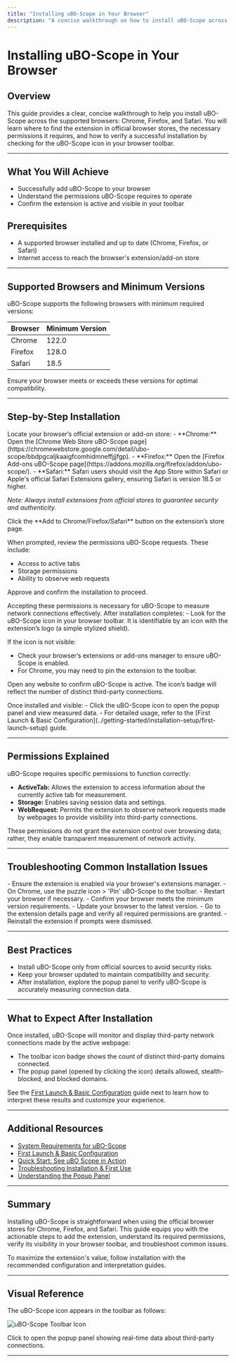 ```yaml
---
title: "Installing uBO-Scope in Your Browser"
description: "A concise walkthrough on how to install uBO-Scope across supported browsers, highlighting store URLs, permissions, and initial steps after setup. Learn how to add the extension and verify its icon appears in your toolbar."
---
```


# Installing uBO-Scope in Your Browser

## Overview
This guide provides a clear, concise walkthrough to help you install uBO-Scope across the supported browsers: Chrome, Firefox, and Safari. You will learn where to find the extension in official browser stores, the necessary permissions it requires, and how to verify a successful installation by checking for the uBO-Scope icon in your browser toolbar.

---

## What You Will Achieve
- Successfully add uBO-Scope to your browser
- Understand the permissions uBO-Scope requires to operate
- Confirm the extension is active and visible in your toolbar

## Prerequisites
- A supported browser installed and up to date (Chrome, Firefox, or Safari)
- Internet access to reach the browser's extension/add-on store

---

## Supported Browsers and Minimum Versions
uBO-Scope supports the following browsers with minimum required versions:

| Browser | Minimum Version |
|---------|----------------|
| Chrome  | 122.0          |
| Firefox | 128.0          |
| Safari  | 18.5           |

Ensure your browser meets or exceeds these versions for optimal compatibility.

---

## Step-by-Step Installation

<Steps>
<Step title="Open the Official Extension Store">
Locate your browser’s official extension or add-on store:
- **Chrome:** Open the [Chrome Web Store uBO-Scope page](https://chromewebstore.google.com/detail/ubo-scope/bbdpgcaljkaaigfcomhidmneffjjjfgp).
- **Firefox:** Open the [Firefox Add-ons uBO-Scope page](https://addons.mozilla.org/firefox/addon/ubo-scope/).
- **Safari:** Safari users should visit the App Store within Safari or Apple's official Safari Extensions gallery, ensuring Safari is version 18.5 or higher.

_Note: Always install extensions from official stores to guarantee security and authenticity._
</Step>

<Step title="Add the Extension to Your Browser">
Click the **Add to Chrome/Firefox/Safari** button on the extension’s store page.

When prompted, review the permissions uBO-Scope requests. These include:
- Access to active tabs
- Storage permissions
- Ability to observe web requests

Approve and confirm the installation to proceed.

<Check>
Accepting these permissions is necessary for uBO-Scope to measure network connections effectively.
</Check>
</Step>

<Step title="Verify the Installation">
After installation completes:
- Look for the uBO-Scope icon in your browser toolbar. It is identifiable by an icon with the extension’s logo (a simple stylized shield).

If the icon is not visible:
- Check your browser’s extensions or add-ons manager to ensure uBO-Scope is enabled.
- For Chrome, you may need to pin the extension to the toolbar.

Open any website to confirm uBO-Scope is active. The icon’s badge will reflect the number of distinct third-party connections.

</Step>

<Step title="Initial Setup and Next Steps">
Once installed and visible:
- Click the uBO-Scope icon to open the popup panel and view measured data.
- For detailed usage, refer to the [First Launch & Basic Configuration](../getting-started/installation-setup/first-launch-setup) guide.

</Step>
</Steps>

---

## Permissions Explained
uBO-Scope requires specific permissions to function correctly:

- **ActiveTab:** Allows the extension to access information about the currently active tab for measurement.
- **Storage:** Enables saving session data and settings.
- **WebRequest:** Permits the extension to observe network requests made by webpages to provide visibility into third-party connections.

These permissions do not grant the extension control over browsing data; rather, they enable transparent measurement of network activity.

---

## Troubleshooting Common Installation Issues

<AccordionGroup title="Installation Troubleshooting">
<Accordion title="uBO-Scope Icon Does Not Appear">
- Ensure the extension is enabled via your browser's extensions manager.
- On Chrome, use the puzzle icon > 'Pin' uBO-Scope to the toolbar.
- Restart your browser if necessary.
</Accordion>

<Accordion title="Browser Version Incompatibility">
- Confirm your browser meets the minimum version requirements.
- Update your browser to the latest version.
</Accordion>

<Accordion title="Permissions Were Not Granted Fully">
- Go to the extension details page and verify all required permissions are granted.
- Reinstall the extension if prompts were dismissed.
</Accordion>
</AccordionGroup>

---

## Best Practices

- Install uBO-Scope only from official sources to avoid security risks.
- Keep your browser updated to maintain compatibility and security.
- After installation, explore the popup panel to verify uBO-Scope is accurately measuring connection data.

---

## What to Expect After Installation

Once installed, uBO-Scope will monitor and display third-party network connections made by the active webpage:

- The toolbar icon badge shows the count of distinct third-party domains connected.
- The popup panel (opened by clicking the icon) details allowed, stealth-blocked, and blocked domains.

See the [First Launch & Basic Configuration](../getting-started/installation-setup/first-launch-setup) guide next to learn how to interpret these results and customize your experience.

---

## Additional Resources

- [System Requirements for uBO-Scope](../getting-started/installation-setup/system-requirements)
- [First Launch & Basic Configuration](../getting-started/installation-setup/first-launch-setup)
- [Quick Start: See uBO Scope in Action](../getting-started/first-use-validation/quick-start-guide)
- [Troubleshooting Installation & First Use](../getting-started/first-use-validation/troubleshooting-setup)
- [Understanding the Popup Panel](../../guides/interpreting-results/understanding-popup)

---

## Summary
Installing uBO-Scope is straightforward when using the official browser stores for Chrome, Firefox, and Safari. This guide equips you with the actionable steps to add the extension, understand its required permissions, verify its visibility in your browser toolbar, and troubleshoot common issues.

To maximize the extension's value, follow installation with the recommended configuration and interpretation guides.

---

## Visual Reference

The uBO-Scope icon appears in the toolbar as follows:

![uBO-Scope Toolbar Icon](https://github.com/user-attachments/assets/d5033882-0c94-424f-9e8b-e00ed832acf7)

Click to open the popup panel showing real-time data about third-party connections.

---